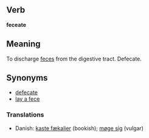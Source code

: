 ==Verb==
'''feceate'''

==Meaning==

To discharge [[feces]] from the digestive tract.  Defecate.

==Synonyms==

*[[defecate]]
*[[lay a fece]]

===Translations===
* Danish: [[kaste fækalier]] (bookish); [[møge sig]] (vulgar)
